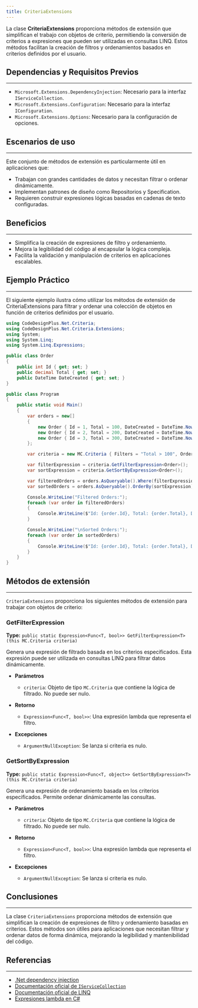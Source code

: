 ```yaml
---
title: CriteriaExtensions
---
```


La clase **CriteriaExtensions** proporciona métodos de extensión que simplifican el trabajo con objetos de criterio, permitiendo la conversión de criterios a expresiones que pueden ser utilizadas en consultas LINQ. Estos métodos facilitan la creación de filtros y ordenamientos basados en criterios definidos por el usuario.

## Dependencias y Requisitos Previos
---

- `Microsoft.Extensions.DependencyInjection`: Necesario para la interfaz `IServiceCollection`.
- `Microsoft.Extensions.Configuration`: Necesario para la interfaz `IConfiguration`.
- `Microsoft.Extensions.Options`: Necesario para la configuración de opciones.

## Escenarios de uso
---

Este conjunto de métodos de extensión es particularmente útil en aplicaciones que:

- Trabajan con grandes cantidades de datos y necesitan filtrar o ordenar dinámicamente.
- Implementan patrones de diseño como Repositorios y Specification.
- Requieren construir expresiones lógicas basadas en cadenas de texto configuradas.

## Beneficios
---

- Simplifica la creación de expresiones de filtro y ordenamiento.
- Mejora la legibilidad del código al encapsular la lógica compleja.
- Facilita la validación y manipulación de criterios en aplicaciones escalables.

## Ejemplo Práctico
---

El siguiente ejemplo ilustra cómo utilizar los métodos de extensión de CriteriaExtensions para filtrar y ordenar una colección de objetos en función de criterios definidos por el usuario.

```csharp
using CodeDesignPlus.Net.Criteria;
using CodeDesignPlus.Net.Criteria.Extensions;
using System;
using System.Linq;
using System.Linq.Expressions;

public class Order
{
    public int Id { get; set; }
    public decimal Total { get; set; }
    public DateTime DateCreated { get; set; }
}

public class Program
{
    public static void Main()
    {
        var orders = new[]
        {
            new Order { Id = 1, Total = 100, DateCreated = DateTime.Now },
            new Order { Id = 2, Total = 200, DateCreated = DateTime.Now.AddDays(-1) },
            new Order { Id = 3, Total = 300, DateCreated = DateTime.Now.AddDays(-2) }
        };

        var criteria = new MC.Criteria { Filters = "Total > 100", OrderBy = "DateCreated" };

        var filterExpression = criteria.GetFilterExpression<Order>();
        var sortExpression = criteria.GetSortByExpression<Order>();

        var filteredOrders = orders.AsQueryable().Where(filterExpression);
        var sortedOrders = orders.AsQueryable().OrderBy(sortExpression);

        Console.WriteLine("Filtered Orders:");
        foreach (var order in filteredOrders)
        {
            Console.WriteLine($"Id: {order.Id}, Total: {order.Total}, DateCreated: {order.DateCreated}");
        }

        Console.WriteLine("\nSorted Orders:");
        foreach (var order in sortedOrders)
        {
            Console.WriteLine($"Id: {order.Id}, Total: {order.Total}, DateCreated: {order.DateCreated}");
        }
    }
}
```

## Métodos de extensión
---

`CriteriaExtensions` proporciona los siguientes métodos de extensión para trabajar con objetos de criterio:

### GetFilterExpression
**Type:** `public static Expression<Func<T, bool>> GetFilterExpression<T>(this MC.Criteria criteria)`

Genera una expresión de filtrado basada en los criterios especificados. Esta expresión puede ser utilizada en consultas LINQ para filtrar datos dinámicamente.

- **Parámetros**
    - `criteria`: Objeto de tipo `MC.Criteria` que contiene la lógica de filtrado. No puede ser nulo.

- **Retorno**
    - `Expression<Func<T, bool>>`: Una expresión lambda que representa el filtro.

- **Excepciones**
    - `ArgumentNullException`: Se lanza si criteria es nulo.

### GetSortByExpression
**Type:** `public static Expression<Func<T, object>> GetSortByExpression<T>(this MC.Criteria criteria)`

Genera una expresión de ordenamiento basada en los criterios especificados. Permite ordenar dinámicamente las consultas.

- **Parámetros**
    - `criteria`: Objeto de tipo `MC.Criteria` que contiene la lógica de filtrado. No puede ser nulo.

- **Retorno**
    - `Expression<Func<T, bool>>`: Una expresión lambda que representa el filtro.

- **Excepciones**
    - `ArgumentNullException`: Se lanza si criteria es nulo.

## Conclusiones
---

La clase `CriteriaExtensions` proporciona métodos de extensión que simplifican la creación de expresiones de filtro y ordenamiento basadas en criterios. Estos métodos son útiles para aplicaciones que necesitan filtrar y ordenar datos de forma dinámica, mejorando la legibilidad y mantenibilidad del código.


## Referencias
---

- [.Net dependency injection](https://learn.microsoft.com/en-us/dotnet/core/extensions/dependency-injection)
- [Documentación oficial de `IServiceCollection`](https://learn.microsoft.com/en-us/dotnet/api/microsoft.extensions.dependencyinjection.iservicecollection?view=net-9.0-pp)
- [Documentación oficial de LINQ](https://learn.microsoft.com/en-us/dotnet/csharp/linq/)
- [Expresiones lambda en C#](https://learn.microsoft.com/en-us/dotnet/csharp/language-reference/operators/lambda-expressions)

